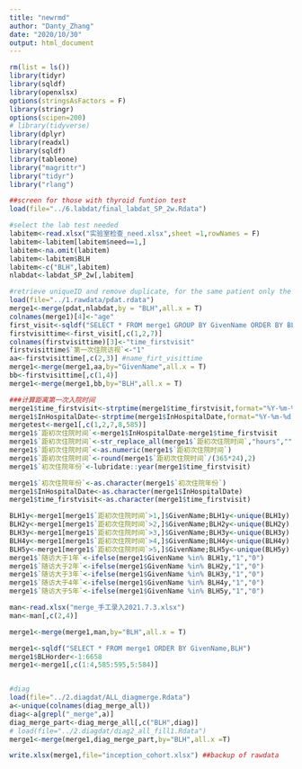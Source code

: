 ---
title: "newrmd"
author: "Danty_Zhang"
date: "2020/10/30"
output: html_document
---
```{r packages}
rm(list = ls())
library(tidyr)
library(sqldf)
library(openxlsx)
options(stringsAsFactors = F)
library(stringr)
options(scipen=200)
# library(tidyverse)
library(dplyr)
library(readxl)
library(sqldf)
library(tableone)
library("magrittr")
library("tidyr")
library("rlang")
```

```{r SLE labdat} 
##screen for those with thyroid funtion test
load(file="../6.labdat/final_labdat_SP_2w.Rdata")

#select the lab test needed
labitem<-read.xlsx("实验室检查_need.xlsx",sheet =1,rowNames = F)
labitem<-labitem[labitem$need==1,]
labitem<-na.omit(labitem)
labitem<-labitem$BLH
labitem<-c("BLH",labitem)
nlabdat<-labdat_SP_2w[,labitem]
```

```{r SLE pdat}
#retrieve uniqueID and remove duplicate, for the same patient only the first inpatient record were selected
load(file="../1.rawdata/pdat.rdata")
merge1<-merge(pdat,nlabdat,by = "BLH",all.x = T)
colnames(merge1)[4]<-"age"
first_visit<-sqldf("SELECT * FROM merge1 GROUP BY GivenName ORDER BY BLH ASC")
firstvisittime<-first_visit[,c(1,2,7)]
colnames(firstvisittime)[3]<-"time_firstvisit"
firstvisittime$`第一次住院访视`<-"1"
aa<-firstvisittime[,c(2,3)] #name_firt_visittime
merge1<-merge(merge1,aa,by="GivenName",all.x = T)
bb<-firstvisittime[,c(1,4)]
merge1<-merge(merge1,bb,by="BLH",all.x = T)
```


```{r SLE pdat}
###计算距离第一次入院时间
merge1$time_firstvisit<-strptime(merge1$time_firstvisit,format="%Y-%m-%d %H:%M:%S")
merge1$InHospitalDate<-strptime(merge1$InHospitalDate,format="%Y-%m-%d %H:%M:%S")
mergetest<-merge1[,c(1,2,7,8,585)]
merge1$`距初次住院时间`<-merge1$InHospitalDate-merge1$time_firstvisit
merge1$`距初次住院时间`<-str_replace_all(merge1$`距初次住院时间`,"hours","")
merge1$`距初次住院时间`<-as.numeric(merge1$`距初次住院时间`)
merge1$`距初次住院时间`<-round(merge1$`距初次住院时间`/(365*24),2)
merge1$`初次住院年份`<-lubridate::year(merge1$time_firstvisit)

merge1$`初次住院年份`<-as.character(merge1$`初次住院年份`)
merge1$InHospitalDate<-as.character(merge1$InHospitalDate)
merge1$time_firstvisit<-as.character(merge1$time_firstvisit)

BLH1y<-merge1[merge1$`距初次住院时间`>1,]$GivenName;BLH1y<-unique(BLH1y) #592
BLH2y<-merge1[merge1$`距初次住院时间`>2,]$GivenName;BLH2y<-unique(BLH2y)  #406
BLH3y<-merge1[merge1$`距初次住院时间`>3,]$GivenName;BLH3y<-unique(BLH3y) #270
BLH4y<-merge1[merge1$`距初次住院时间`>4,]$GivenName;BLH4y<-unique(BLH4y) #163
BLH5y<-merge1[merge1$`距初次住院时间`>5,]$GivenName;BLH5y<-unique(BLH5y) #91
merge1$`随访大于1年`<-ifelse(merge1$GivenName %in% BLH1y,"1","0")
merge1$`随访大于2年`<-ifelse(merge1$GivenName %in% BLH2y,"1","0")
merge1$`随访大于3年`<-ifelse(merge1$GivenName %in% BLH3y,"1","0")
merge1$`随访大于4年`<-ifelse(merge1$GivenName %in% BLH4y,"1","0")
merge1$`随访大于5年`<-ifelse(merge1$GivenName %in% BLH5y,"1","0")

man<-read.xlsx("merge_手工录入2021.7.3.xlsx")
man<-man[,c(2,4)]

merge1<-merge(merge1,man,by="BLH",all.x = T)

merge1<-sqldf("SELECT * FROM merge1 ORDER BY GivenName,BLH")
merge1$BLHorder<-1:6658
merge1<-merge1[,c(1:4,585:595,5:584)]


#diag
load(file="../2.diagdat/ALL_diagmerge.Rdata")
a<-unique(colnames(diag_merge_all))
diag<-a[grepl("_merge",a)]
diag_merge_part<-diag_merge_all[,c("BLH",diag)]
# load(file="../2.diagdat/diag2_all_fill1.Rdata")
merge1<-merge(merge1,diag_merge_part,by="BLH",all.x =T)

write.xlsx(merge1,file="inception_cohort.xlsx") ##backup of rawdata
```
